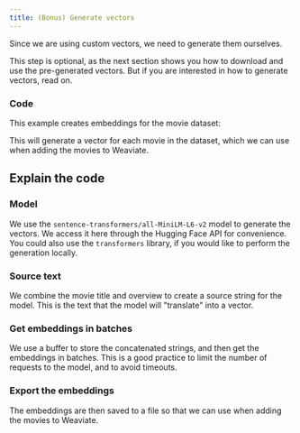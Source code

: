 ```yaml
---
title: (Bonus) Generate vectors
---
```



Since we are using custom vectors, we need to generate them ourselves.

This step is optional, as the next section shows you how to download and use the pre-generated vectors. But if you are interested in how to generate vectors, read on.

### <i class="fa-solid fa-code"></i> Code

This example creates embeddings for the movie dataset:

<FilteredTextBlock
  text={PyCode}
  startMarker="# ManuallyGenerateEmbeddings"
  endMarker="# END ManuallyGenerateEmbeddings"
  language="py"
/>

This will generate a vector for each movie in the dataset, which we can use when adding the movies to Weaviate.

## <i class="fa-solid fa-chalkboard"></i> Explain the code

### <i class="fa-solid fa-chalkboard"></i> Model

We use the `sentence-transformers/all-MiniLM-L6-v2` model to generate the vectors. We access it here through the Hugging Face API for convenience. You could also use the `transformers` library, if you would like to perform the generation locally.

### <i class="fa-solid fa-code"></i> Source text

We combine the movie title and overview to create a source string for the model. This is the text that the model will "translate" into a vector.

<FilteredTextBlock
  text={PyCode}
  startMarker="# Concatenate text to create a source string"
  endMarker="# Add to the buffer"
  language="py"
/>

### <i class="fa-solid fa-code"></i> Get embeddings in batches

We use a buffer to store the concatenated strings, and then get the embeddings in batches. This is a good practice to limit the number of requests to the model, and to avoid timeouts.

<FilteredTextBlock
  text={PyCode}
  startMarker="# Get a batch of embeddings"
  endMarker="# Reset the buffer"
  language="py"
/>

### <i class="fa-solid fa-chalkboard"></i> Export the embeddings

The embeddings are then saved to a file so that we can use when adding the movies to Weaviate.

<FilteredTextBlock
  text={PyCode}
  startMarker="# Save the data as a CSV"
  endMarker="# END ManuallyGenerateEmbeddings"
  language="py"
/>


<GiscusDocComment />

